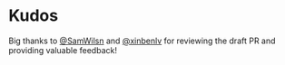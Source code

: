 # Kudos

Big thanks to [@SamWilsn](https://x.com/_SamWilsn_) and [@xinbenlv](https://x.com/ZainanZhou) for reviewing the draft PR and providing valuable feedback!
